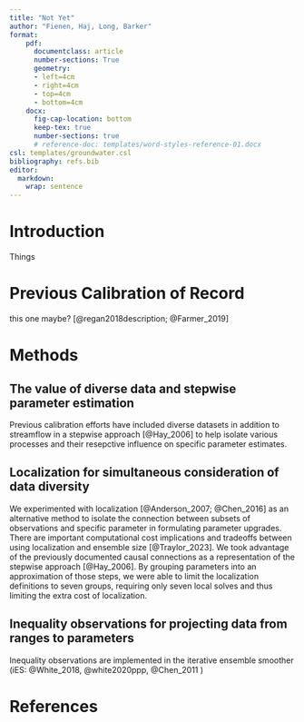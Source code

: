 ```yaml
---
title: "Not Yet"
author: "Fienen, Haj, Long, Barker"
format:
    pdf: 
      documentclass: article
      number-sections: True
      geometry:
      - left=4cm
      - right=4cm
      - top=4cm
      - bottom=4cm
    docx: 
      fig-cap-location: bottom
      keep-tex: true
      number-sections: true
      # reference-doc: templates/word-styles-reference-01.docx
csl: templates/groundwater.csl 
bibliography: refs.bib
editor: 
  markdown: 
    wrap: sentence
---
```


# Introduction
Things

# Previous Calibration of Record
this one maybe? [@regan2018description; @Farmer_2019] 

# Methods

## The value of diverse data and stepwise parameter estimation
Previous calibration efforts have included diverse datasets in addition to streamflow in a stepwise approach [@Hay_2006] to help isolate various processes and their resepctive influence on specific parameter estimates. 

## Localization for simultaneous consideration of data diversity
We experimented with localization [@Anderson_2007; @Chen_2016] as an alternative method to isolate the connection between subsets of observations and specific parameter in formulating parameter upgrades. There are important computational cost implications and tradeoffs between using localization and ensemble size [@Traylor_2023]. We took advantage of the previously documented causal connections as a representation of the stepwise approach [@Hay_2006]. By grouping parameters into an approximation of those steps, we were able to limit the localization definitions to seven groups, requiring only seven local solves and thus limiting the extra cost of localization.

## Inequality observations for projecting data from ranges to parameters
Inequality observations are implemented in the iterative ensemble smoother (iES: @White_2018, @white2020ppp, @Chen_2011 )

# References